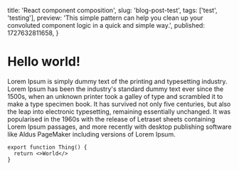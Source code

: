   title: 'React component composition',
  slug: 'blog-post-test',
  tags: ['test', 'testing'],
  preview:
    'This simple pattern can help you clean up your convoluted component logic in a quick and simple way.',
  published: 1727632811658,
}

# Hello world!

Lorem Ipsum is simply dummy text of the printing and typesetting industry. Lorem Ipsum has been the
industry's standard dummy text ever since the 1500s, when an unknown printer took a galley of type
and scrambled it to make a type specimen book. It has survived not only five centuries, but also the
leap into electronic typesetting, remaining essentially unchanged. It was popularised in the 1960s
with the release of Letraset sheets containing Lorem Ipsum passages, and more recently with desktop
publishing software like Aldus PageMaker including versions of Lorem Ipsum.

```tsx
export function Thing() {
  return <>World</>
}
```
